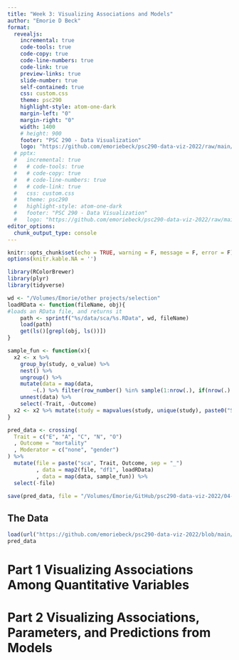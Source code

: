 ```yaml
---
title: "Week 3: Visualizing Associations and Models"
author: "Emorie D Beck"
format: 
  revealjs:
    incremental: true
    code-tools: true
    code-copy: true
    code-line-numbers: true
    code-link: true
    preview-links: true
    slide-number: true
    self-contained: true
    css: custom.css
    theme: psc290
    highlight-style: atom-one-dark
    margin-left: "0"
    margin-right: "0"
    width: 1400
    # height: 900
    footer: "PSC 290 - Data Visualization"
    logo: "https://github.com/emoriebeck/psc290-data-viz-2022/raw/main/01-week1-intro/02-code/02-images/ucdavis_logo_blue.png"
  # pptx: 
  #   incremental: true  
  #   # code-tools: true
  #   # code-copy: true
  #   # code-line-numbers: true
  #   # code-link: true
  #   css: custom.css
  #   theme: psc290
  #   highlight-style: atom-one-dark
  #   footer: "PSC 290 - Data Visualization"
  #   logo: "https://github.com/emoriebeck/psc290-data-viz-2022/raw/main/01-week1-intro/02-code/02-images/ucdavis_logo_blue.png"
editor_options: 
  chunk_output_type: console
---
```


```r
knitr::opts_chunk$set(echo = TRUE, warning = F, message = F, error = F)
options(knitr.kable.NA = '')
```

```r
library(RColorBrewer)
library(plyr)
library(tidyverse)
```

```r
wd <- "/Volumes/Emorie/other projects/selection"
loadRData <- function(fileName, obj){
#loads an RData file, and returns it
    path <- sprintf("%s/data/sca/%s.RData", wd, fileName)
    load(path)
    get(ls()[grepl(obj, ls())])
}

sample_fun <- function(x){
  x2 <- x %>%
    group_by(study, o_value) %>%
    nest() %>%
    ungroup() %>%
    mutate(data = map(data, 
        ~(.) %>% filter(row_number() %in% sample(1:nrow(.), if(nrow(.) > 500) 500 else nrow(.))))) %>%
    unnest(data) %>%
    select(-Trait, -Outcome)
  x2 <- x2 %>% mutate(study = mapvalues(study, unique(study), paste0("Study", 1:length(unique(study)))))
}

pred_data <- crossing(
  Trait = c("E", "A", "C", "N", "O")
  , Outcome = "mortality"
  , Moderator = c("none", "gender")
) %>%
  mutate(file = paste("sca", Trait, Outcome, sep = "_")
         , data = map2(file, "df1", loadRData)
         , data = map(data, sample_fun)) %>%
  select(-file) 

save(pred_data, file = "/Volumes/Emorie/GitHub/psc290-data-viz-2022/04-week4-associations/04-data/week4-data.RData")
```

## The Data  

```r
load(url("https://github.com/emoriebeck/psc290-data-viz-2022/blob/main/04-week4-associations/04-data/week4-data.RData?raw=true"))
pred_data
```

# Part 1 Visualizing Associations Among Quantitative Variables

# Part 2 Visualizing Associations, Parameters, and Predictions from Models


